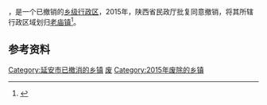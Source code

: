 '''{{PAGENAMEBASE}}'''，是{{PRC admin/fullname|61/06/29}}一个已撤销的[[乡级行政区|乡级行政区]]，2015年，陕西省民政厅批复同意撤销{{PAGENAMEBASE}}，将其所辖行政区域划归[[老庙镇_(洛川县)|老庙镇]]<ref>{{Cite web |url=http://news.xinhuanet.com/local/2015-06/28/c_127959075.htm |title=陕西省民政厅关于陕西省乡镇行政区划调整的公告 |access-date=2017-09-14 |archive-date=2017-09-13 |archive-url=https://web.archive.org/web/20170913183916/http://news.xinhuanet.com/local/2015-06/28/c_127959075.htm |dead-url=no }}</ref>。

== 参考资料 ==

{{reflist}}

{{陕西行政区划小作品}}
[[Category:延安市已撤消的乡镇|Category:延安市已撤消的乡镇]]
[[Category:洛川县行政区划|废]]
[[Category:2015年废除的乡镇|Category:2015年废除的乡镇]]